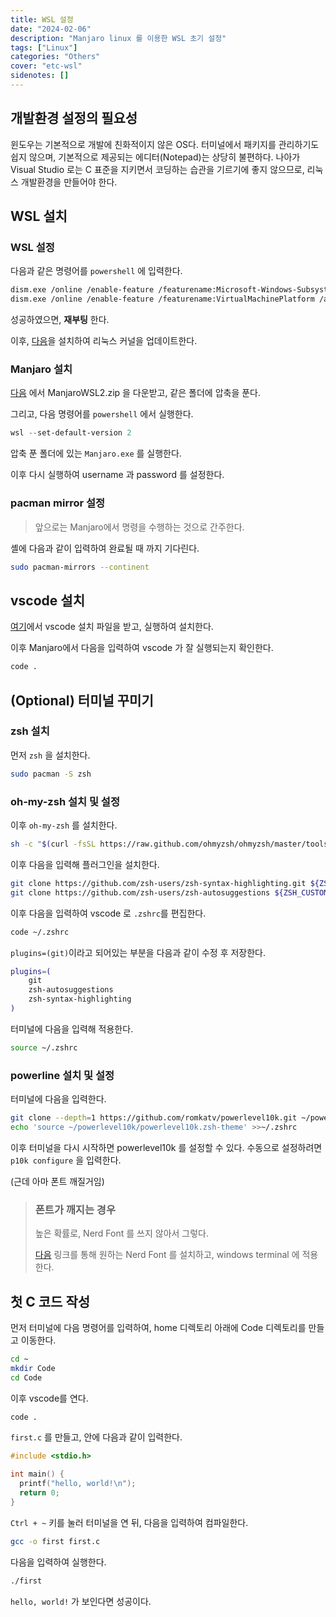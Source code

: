 ```yaml
---
title: WSL 설정
date: "2024-02-06"
description: "Manjaro linux 를 이용한 WSL 초기 설정"
tags: ["Linux"]
categories: "Others"
cover: "etc-wsl"
sidenotes: []
---
```


## 개발환경 설정의 필요성

윈도우는 기본적으로 개발에 친화적이지 않은 OS다. 터미널에서 패키지를 관리하기도 쉽지 않으며, 기본적으로 제공되는 에디터(Notepad)는 상당히 불편하다. 나아가 Visual Studio 로는 C 표준을 지키면서 코딩하는 습관을 기르기에 좋지 않으므로, 리눅스 개발환경을 만들어야 한다.

## WSL 설치

### WSL 설정

다음과 같은 명령어를 `powershell` 에 입력한다.

```bash
dism.exe /online /enable-feature /featurename:Microsoft-Windows-Subsystem-Linux /all /norestart
dism.exe /online /enable-feature /featurename:VirtualMachinePlatform /all /norestart
```

성공하였으면, **재부팅** 한다.

이후, [다음](https://wslstorestorage.blob.core.windows.net/wslblob/wsl_update_x64.msi)을 설치하여 리눅스 커널을 업데이트한다.

### Manjaro 설치

[다음](https://github.com/sileshn/ManjaroWSL2/releases/latest) 에서 ManjaroWSL2.zip 을 다운받고, 같은 폴더에 압축을 푼다.

그리고, 다음 명령어를 `powershell` 에서 실행한다.

```powershell
wsl --set-default-version 2
```

압축 푼 폴더에 있는 `Manjaro.exe` 를 실행한다.

이후 다시 실행하여 username 과 password 를 설정한다.

### pacman mirror 설정

> 앞으로는 Manjaro에서 명령을 수행하는 것으로 간주한다.

셸에 다음과 같이 입력하여 완료될 때 까지 기다린다.

```bash
sudo pacman-mirrors --continent
```

## vscode 설치

[여기](https://code.visualstudio.com/sha/download?build=stable&os=win32-x64-user)에서 vscode 설치 파일을 받고, 실행하여 설치한다.

이후 Manjaro에서 다음을 입력하여 vscode 가 잘 실행되는지 확인한다.

```bash
code .
```

## (Optional) 터미널 꾸미기

### zsh 설치

먼저 `zsh` 을 설치한다.

```bash
sudo pacman -S zsh
```

### oh-my-zsh 설치 및 설정

이후 `oh-my-zsh` 를 설치한다.

```bash
sh -c "$(curl -fsSL https://raw.github.com/ohmyzsh/ohmyzsh/master/tools/install.sh)"
```

이후 다음을 입력해 플러그인을 설치한다.

```bash
git clone https://github.com/zsh-users/zsh-syntax-highlighting.git ${ZSH_CUSTOM:-~/.oh-my-zsh/custom}/plugins/zsh-syntax-highlighting
git clone https://github.com/zsh-users/zsh-autosuggestions ${ZSH_CUSTOM:-~/.oh-my-zsh/custom}/plugins/zsh-autosuggestions
```

이후 다음을 입력하여 vscode 로 `.zshrc`를 편집한다.

```bash
code ~/.zshrc
```

`plugins=(git)`이라고 되어있는 부분을 다음과 같이 수정 후 저장한다.

```bash
plugins=(
    git
    zsh-autosuggestions
    zsh-syntax-highlighting
)
```

터미널에 다음을 입력해 적용한다.

```bash
source ~/.zshrc
```

### powerline 설치 및 설정

터미널에 다음을 입력한다.

```bash
git clone --depth=1 https://github.com/romkatv/powerlevel10k.git ~/powerlevel10k
echo 'source ~/powerlevel10k/powerlevel10k.zsh-theme' >>~/.zshrc
```

이후 터미널을 다시 시작하면 powerlevel10k 를 설정할 수 있다. 수동으로 설정하려면 `p10k configure` 을 입력한다.

(근데 아마 폰트 깨질거임)

> ### **폰트가 깨지는 경우**
>
> 높은 확률로, Nerd Font 를 쓰지 않아서 그렇다.
>
> [다음](https://www.nerdfonts.com/font-downloads) 링크를 통해 원하는 Nerd Font 를 설치하고, windows terminal 에 적용한다.

## 첫 C 코드 작성

먼저 터미널에 다음 명령어를 입력하여, home 디렉토리 아래에 Code 디렉토리를 만들고 이동한다.

```bash
cd ~
mkdir Code
cd Code
```

이후 vscode를 연다.

```bash
code .
```

`first.c` 를 만들고, 안에 다음과 같이 입력한다.

```c
#include <stdio.h>

int main() {
  printf("hello, world!\n");
  return 0;
}
```

`Ctrl + ~` 키를 눌러 터미널을 연 뒤, 다음을 입력하여 컴파일한다.

```bash
gcc -o first first.c
```

다음을 입력하여 실행한다.

```bash
./first
```

`hello, world!` 가 보인다면 성공이다.
